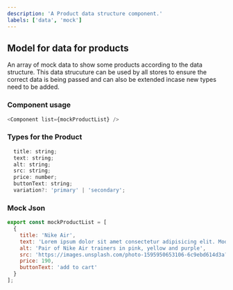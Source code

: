 ```yaml
---
description: 'A Product data structure component.'
labels: ['data', 'mock']
---
```



## Model for data for products

An array of mock data to show some products according to the data structure. This data strucuture can be used by all stores to ensure the correct data is being passed and can also be extended incase new types need to be added.

### Component usage

```js
<Component list={mockProductList} />
```

### Types for the Product

```js
  title: string;
  text: string;
  alt: string;
  src: string;
  price: number;
  buttonText: string;
  variation?: 'primary' | 'secondary';
```

### Mock Json

```js
export const mockProductList = [
  {
    title: 'Nike Air',
    text: 'Lorem ipsum dolor sit amet consectetur adipisicing elit. Modi quos quidem sequi illum facere recusandae voluptatibus',
    alt: 'Pair of Nike Air trainers in pink, yellow and purple',
    src: 'https://images.unsplash.com/photo-1595950653106-6c9ebd614d3a?ixid=MnwxMjA3fDB8MHxzZWFyY2h8NDV8fHNuZWFrZXJ8ZW58MHx8MHx8&ixlib=rb-1.2.1&auto=format&fit=crop&w=800&q=60',
    price: 190,
    buttonText: 'add to cart'
  }
];
```

